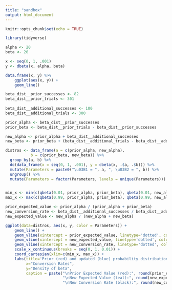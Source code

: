 ```yaml
---
title: "sandbox"
output: html_document
---
```


```r
knitr::opts_chunk$set(echo = TRUE)

library(tidyverse)
```

```r
alpha <- 20 
beta <- 20

x <- seq(0, 1, .001)
y <- dbeta(x, alpha, beta)

data.frame(x, y) %>%
    ggplot(aes(x, y)) +
    geom_line()
```

```r
beta_dist__prior_successes <- 82
beta_dist__prior_trials <- 301
    
beta_dist__additional_successes <- 100
beta_dist__additional_trials <- 300

prior_alpha <- beta_dist__prior_successes
prior_beta <- beta_dist__prior_trials - beta_dist__prior_successes

new_alpha <- prior_alpha + beta_dist__additional_successes
new_beta <- prior_beta + (beta_dist__additional_trials - beta_dist__additional_successes)

distros <- data_frame(a = c(prior_alpha, new_alpha),
           b = c(prior_beta, new_beta)) %>%
  group_by(a, b) %>%
  do(data_frame(x = seq(0, 1, .001), y = dbeta(x, .$a, .$b))) %>%
  mutate(Parameters = paste0("\u03B1 = ", a, ", \u03B2 = ", b)) %>%
  ungroup() %>%
  mutate(Parameters = factor(Parameters, levels = unique(Parameters)))


min_x <- min(c(qbeta(0.01, prior_alpha, prior_beta), qbeta(0.01, new_alpha, new_beta)))
max_x <- max(c(qbeta(0.99, prior_alpha, prior_beta), qbeta(0.99, new_alpha, new_beta)))

prior_expected_value <- prior_alpha / (prior_alpha + prior_beta)
new_conversion_rate <- beta_dist__additional_successes / beta_dist__additional_trials
new_expected_value <- new_alpha / (new_alpha + new_beta)

ggplot(data=distros, aes(x, y, color = Parameters)) +
    geom_line() +
    geom_vline(xintercept = prior_expected_value, linetype='dotted', color='red', size=1) +
    geom_vline(xintercept = new_expected_value, linetype='dotted', color='#00BFC4', size=1) +
    geom_vline(xintercept = new_conversion_rate, linetype='dotted', color='black', size=1) +
    scale_x_continuous(breaks = seq(0, 1, 0.01)) +
    coord_cartesian(xlim=c(min_x, max_x)) +
    labs(title='Prior (red) and updated (blue) probability distributions',
         x="Conversion Rates",
         y="Density of beta",
         caption = paste("\nPrior Expected Value (red):", round(prior_expected_value, 3),
                         "\nNew Expected Value (teal):", round(new_expected_value, 3),
                         "\nNew Conversion Rate (black):", round(new_conversion_rate, 3)))
```









































